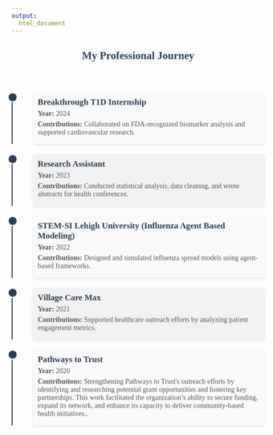 ```yaml
---
output: 
  html_document
---
```


<style>
body {
    font-family: 'Georgia', serif;
}

h1, h2, h3 {
    font-family: 'Georgia', serif;
}
</style>
```{=html}
<style>

.timeline {
  position: relative;
  max-width: 800px;
  margin: 0 auto;
  padding: 20px 0;
}

.timeline-item {
  margin: 20px 0;
  padding-left: 40px;
  border-left: 2px solid #2C3E50; 
  position: relative;
}


.timeline-item:before {
  content: '';
  width: 16px;
  height: 16px;
  border-radius: 50%;
  background: #2C3E50; 
  border: 2px solid #FFFFFF;
  position: absolute;
  left: -10px;
  top: 0;
}


.timeline-content {
  background: #F9F9F9;  
  border-radius: 5px;
  padding: 10px;
  box-shadow: 0 2px 5px rgba(0, 0, 0, 0.1);
}

.timeline-content h4 {
  margin: 0;
  font-size: 1.2em;
  color: #2C3E50;
  font-weight: bold;
}

.timeline-content p {
  margin: 5px 0;
  color: #555;
}

.timeline-item:hover .timeline-content {
  background: #EAEAEA; 
}


.timeline-item:nth-child(odd) .timeline-content {
  background: #F9F9F9;  /* Grey for odd items */
}

.timeline-item:nth-child(even) .timeline-content {
  background: #F1F1F1;  /* Slightly lighter grey for even items */
}

</style>

<h2 style="text-align: center; color: #2C3E50; margin-bottom: 20px;">My Professional Journey</h2>

<div class="timeline">
  <!-- Timeline Item - Breakthrough T1D Internship -->
  <div class="timeline-item">
    <div class="timeline-content">
      <h4>Breakthrough T1D Internship</h4>
      <p><strong>Year:</strong> 2024</p>
      <p><strong>Contributions:</strong> Collaborated on FDA-recognized biomarker analysis and supported cardiovascular research.</p>
    </div>
  </div>

  <!-- Timeline Item - Research Assistant -->
  <div class="timeline-item">
    <div class="timeline-content">
      <h4>Research Assistant</h4>
      <p><strong>Year:</strong> 2023</p>
      <p><strong>Contributions:</strong> Conducted statistical analysis, data cleaning, and wrote abstracts for health conferences.</p>
    </div>
  </div>

  <!-- Timeline Item - STEM-SI Lehigh University (Influenza Agent Based Modeling) -->
  <div class="timeline-item">
    <div class="timeline-content">
      <h4>STEM-SI Lehigh University (Influenza Agent Based Modeling)</h4>
      <p><strong>Year:</strong> 2022</p>
      <p><strong>Contributions:</strong> Designed and simulated influenza spread models using agent-based frameworks.</p>
    </div>
  </div>

  <!-- Timeline Item - Village Care Max -->
  <div class="timeline-item">
    <div class="timeline-content">
      <h4>Village Care Max</h4>
      <p><strong>Year:</strong> 2021</p>
      <p><strong>Contributions:</strong> Supported healthcare outreach efforts by analyzing patient engagement metrics.</p>
    </div>
  </div>

  <!-- Timeline Item - Pathways to Trust -->
  <div class="timeline-item">
    <div class="timeline-content">
      <h4>Pathways to Trust</h4>
      <p><strong>Year:</strong> 2020</p>
      <p><strong>Contributions:</strong> Strengthening Pathways to Trust's outreach efforts by identifying and researching potential grant opportunities and fostering key partnerships. This work facilitated the organization’s ability to secure funding, expand its network, and enhance its capacity to deliver community-based health initiatives..</p>
    </div>
  </div>
</div>

```
